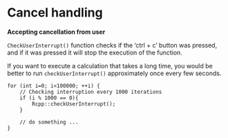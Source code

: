 # Cancel handling

**Accepting cancellation from user**

`CheckUserInterrupt()` function checks if the 'ctrl + c' button was pressed, and if it was pressed it will stop the execution of the function.

If you want to execute a calculation that takes a long time, you would be better to run `checkUserInterrupt()` approximately once every few seconds.

```
for (int i=0; i<100000; ++i) {
    // Checking interruption every 1000 iterations
    if (i % 1000 == 0){
        Rcpp::checkUserInterrupt();
    }

    // do something ...
}
```
